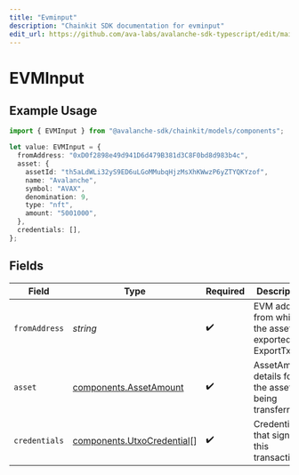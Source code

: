 ```yaml
---
title: "Evminput"
description: "Chainkit SDK documentation for evminput"
edit_url: https://github.com/ava-labs/avalanche-sdk-typescript/edit/main/chainkit/docs/models/components/evminput.md
---
```


# EVMInput

## Example Usage

```typescript
import { EVMInput } from "@avalanche-sdk/chainkit/models/components";

let value: EVMInput = {
  fromAddress: "0xD0f2898e49d941D6d479B381d3C8F0bd8d983b4c",
  asset: {
    assetId: "th5aLdWLi32yS9ED6uLGoMMubqHjzMsXhKWwzP6yZTYQKYzof",
    name: "Avalanche",
    symbol: "AVAX",
    denomination: 9,
    type: "nft",
    amount: "5001000",
  },
  credentials: [],
};
```

## Fields

| Field                                                                    | Type                                                                     | Required                                                                 | Description                                                              | Example                                                                  |
| ------------------------------------------------------------------------ | ------------------------------------------------------------------------ | ------------------------------------------------------------------------ | ------------------------------------------------------------------------ | ------------------------------------------------------------------------ |
| `fromAddress`                                                            | *string*                                                                 | :heavy_check_mark:                                                       | EVM address from which the asset is exported in ExportTx.                | 0xD0f2898e49d941D6d479B381d3C8F0bd8d983b4c                               |
| `asset`                                                                  | [components.AssetAmount](https://github.com/ava-labs/avalanche-sdk-typescript/blob/main/chainkit/models/components/assetamount.md)         | :heavy_check_mark:                                                       | AssetAmount details for the asset being transferred.                     |                                                                          |
| `credentials`                                                            | [components.UtxoCredential](https://github.com/ava-labs/avalanche-sdk-typescript/blob/main/chainkit/models/components/utxocredential.md)[] | :heavy_check_mark:                                                       | Credentials that signed this transaction.                                |                                                                          |